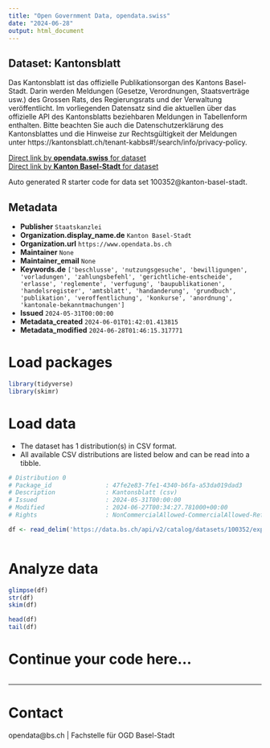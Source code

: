 ```yaml
---
title: "Open Government Data, opendata.swiss"
date: "2024-06-28"
output: html_document
---
```


## Dataset: Kantonsblatt

Das Kantonsblatt ist das offizielle Publikationsorgan des Kantons Basel-Stadt. Darin werden Meldungen (Gesetze, Verordnungen, Staatsverträge usw.) des Grossen Rats, des Regierungsrats und der Verwaltung veröffentlicht. Im vorliegenden Datensatz sind die aktuellen über das offizielle API des Kantonsblatts beziehbaren Meldungen in Tabellenform enthalten. Bitte beachten Sie auch die Datenschutzerklärung des Kantonsblattes und die Hinweise zur Rechtsgültigkeit der Meldungen unter https://kantonsblatt.ch/tenant-kabbs#!/search/info/privacy-policy. 

[Direct link by **opendata.swiss** for dataset](https://opendata.swiss/de/dataset/kantonsblatt)<br>
[Direct link by **Kanton Basel-Stadt** for dataset](https://data.bs.ch/explore/dataset/100352/)

Auto generated R starter code for data set 100352@kanton-basel-stadt.

## Metadata

- **Publisher** `Staatskanzlei`
- **Organization.display_name.de** `Kanton Basel-Stadt`
- **Organization.url** `https://www.opendata.bs.ch`
- **Maintainer** `None`
- **Maintainer_email** `None`
- **Keywords.de** `['beschlusse', 'nutzungsgesuche', 'bewilligungen', 'vorladungen', 'zahlungsbefehl', 'gerichtliche-entscheide', 'erlasse', 'reglemente', 'verfugung', 'baupublikationen', 'handelsregister', 'amtsblatt', 'handanderung', 'grundbuch', 'publikation', 'veroffentlichung', 'konkurse', 'anordnung', 'kantonale-bekanntmachungen']`
- **Issued** `2024-05-31T00:00:00`
- **Metadata_created** `2024-06-01T01:42:01.413815`
- **Metadata_modified** `2024-06-28T01:46:15.317771`


# Load packages

```r

library(tidyverse)
library(skimr)

```

# Load data

-   The dataset has 1 distribution(s) in CSV format.
-   All available CSV distributions are listed below and can be read into a tibble.

```r

# Distribution 0
# Package_id               : 47fe2e83-7fe1-4340-b6fa-a53da019dad3
# Description              : Kantonsblatt (csv)
# Issued                   : 2024-05-31T00:00:00
# Modified                 : 2024-06-27T00:34:27.781000+00:00
# Rights                   : NonCommercialAllowed-CommercialAllowed-ReferenceRequired

df <- read_delim('https://data.bs.ch/api/v2/catalog/datasets/100352/exports/csv')



```

# Analyze data

```r

glimpse(df)
str(df)
skim(df)

head(df)
tail(df)

```

# Continue your code here...

```r

```

------------------------------------------------------------------------

# Contact

opendata@bs.ch | Fachstelle für OGD Basel-Stadt
